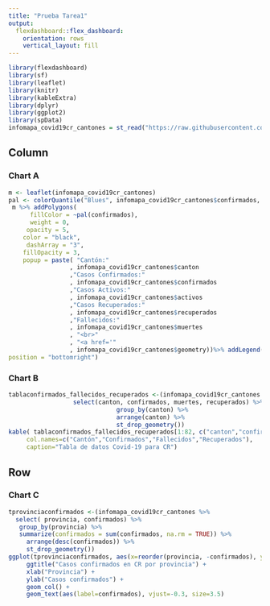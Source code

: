 ---
title: "Prueba Tarea1"
output: 
  flexdashboard::flex_dashboard:
    orientation: rows
    vertical_layout: fill
---

```{r setup, include=FALSE}
library(flexdashboard)
library(sf)
library(leaflet)
library(knitr)
library(kableExtra)
library(dplyr)
library(ggplot2)
library(spData)
infomapa_covid19cr_cantones = st_read("https://raw.githubusercontent.com/geoprocesamiento-2020i/datos/master/covid19/casos/cr/cr-covid19-cantones.geojson")
```

Column { .sidebar data-width=650}
-----------------------------------------------------------------------

### Chart A

```{r}
m <- leaflet(infomapa_covid19cr_cantones)
pal <- colorQuantile("Blues", infomapa_covid19cr_cantones$confirmados, n = 5)
 m %>% addPolygons(
      fillColor = ~pal(confirmados),
      weight = 0,
     opacity = 5,
    color = "black",
     dashArray = "3",
    fillOpacity = 3,
    popup = paste( "Cantón:"
                 , infomapa_covid19cr_cantones$canton
                 ,"Casos Confirmados:"
                 , infomapa_covid19cr_cantones$confirmados
                 ,"Casos Activos:"
                 , infomapa_covid19cr_cantones$activos
                 ,"Casos Recuperados:"
                 , infomapa_covid19cr_cantones$recuperados
                 ,"Fallecidos:"
                 , infomapa_covid19cr_cantones$muertes
                 , "<br>"
                 , "<a href='"
                 , infomapa_covid19cr_cantones$geometry))%>% addLegend(pal = pal, values = ~confirmados, opacity = 0.7, title = NULL,
position = "bottomright")

```



### Chart B

```{r}
tablaconfirmados_fallecidos_recuperados <-(infomapa_covid19cr_cantones %>% 
                  select(canton, confirmados, muertes, recuperados) %>% 
                              group_by(canton) %>% 
                              arrange(canton) %>%
                              st_drop_geometry())
kable( tablaconfirmados_fallecidos_recuperados[1:82, c("canton","confirmados","muertes","recuperados"), drop = TRUE], 
     col.names=c("Cantón","Confirmados","Fallecidos","Recuperados"),  
     caption="Tabla de datos Covid-19 para CR")
```

Row {data-height=550}
-----------------------------------------------------------------------
### Chart C

```{r}
tprovinciaconfirmados <-(infomapa_covid19cr_cantones %>% 
  select( provincia, confirmados) %>% 
   group_by(provincia) %>% 
   summarize(confirmados = sum(confirmados, na.rm = TRUE)) %>% 
     arrange(desc(confirmados)) %>%
     st_drop_geometry())
ggplot(tprovinciaconfirmados, aes(x=reorder(provincia, -confirmados), y=confirmados)) +
     ggtitle("Casos confirmados en CR por provincia") +
     xlab("Provincia") + 
     ylab("Casos confirmados") +  
     geom_col() +
     geom_text(aes(label=confirmados), vjust=-0.3, size=3.5)
```

